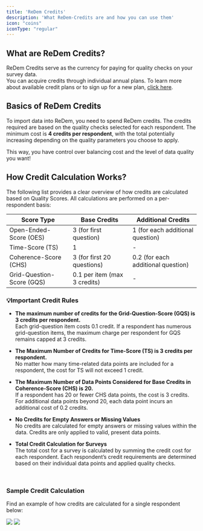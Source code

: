 ```yaml
---
title: 'ReDem Credits'
description: 'What ReDem-Credits are and how you can use them'
icon: "coins"
iconType: "regular"
---
```


## What are ReDem Credits?

ReDem Credits serve as the currency for paying for quality checks on your survey data. <br/>
You can acquire credits through individual annual plans. To learn more about available credit plans or to sign up for a new plan, [click here](https://redem.io/pricing/).

## Basics of ReDem Credits
To import data into ReDem, you need to spend ReDem credits. The credits required are based on the quality checks selected for each respondent. 
The minimum cost is **4 credits per respondent**, with the total potentially increasing depending on the quality parameters you choose to apply. 

This way, you have control over balancing cost and the level of data quality you want! 

## How Credit Calculation Works?

The following list provides a clear overview of how credits are calculated based on Quality Scores. All calculations are performed on a per-respondent basis:

<table>
  <thead>
    <tr>
      <th style={{border: '1px solid #e3e3e3', padding: '10px', backgroundColor: '#F0F0F0', textAlign: 'left'}} >Score Type</th>
      <th style={{border: '1px solid #e3e3e3', padding: '10px', backgroundColor: '#F0F0F0', textAlign: 'left'}}>Base Credits</th>
      <th style={{border: '1px solid #e3e3e3', padding: '10px', backgroundColor: '#F0F0F0', textAlign: 'left'}}>Additional Credits</th>
    </tr>
  </thead>
  <tbody>
    <tr>
      <td style={{border: '1px solid #e3e3e3', padding: '10px'}}>Open-Ended-Score (OES)</td>
      <td style={{border: '1px solid #e3e3e3', padding: '10px'}}>3 (for first question)</td>
      <td style={{border: '1px solid #e3e3e3', padding: '10px'}}>1 (for each additional question)</td>
    </tr>
    <tr>
      <td style={{border: '1px solid #e3e3e3', padding: '10px'}}>Time-Score (TS)</td>
      <td style={{border: '1px solid #e3e3e3', padding: '10px'}}>1</td>
      <td style={{border: '1px solid #e3e3e3', padding: '10px'}}>-</td>
    </tr>
    <tr>
      <td style={{border: '1px solid #e3e3e3', padding: '10px'}}>Coherence-Score (CHS)</td>
      <td style={{border: '1px solid #e3e3e3', padding: '10px'}}>3 (for first 20 questions)</td>
      <td style={{border: '1px solid #e3e3e3', padding: '10px'}}>0.2 (for each additional question)</td>
    </tr>
    <tr>
      <td style={{border: '1px solid #e3e3e3', padding: '10px'}}>Grid-Question-Score (GQS)</td>
      <td style={{border: '1px solid #e3e3e3', padding: '10px'}}>0.1 per item (max 3 credits)</td>
      <td style={{border: '1px solid #e3e3e3', padding: '10px'}}>-</td>
    </tr>
  </tbody>
</table>

### 💡Important Credit Rules
- **The maximum number of credits for the Grid-Question-Score (GQS) is 3 credits per respondent.** <br/>
Each grid-question item costs 0.1 credit. If a respondent has numerous grid-question items, the maximum charge per respondent for GQS remains capped at 3 credits.

- **The Maximum Number of Credits for Time-Score (TS) is 3 credits per respondent.** <br/>
No matter how many time-related data points are included for a respondent, the cost for TS will not exceed 1 credit.

- **The Maximum Number of Data Points Considered for Base Credits in Coherence-Score (CHS) is 20.** <br/>
If a respondent has 20 or fewer CHS data points, the cost is 3 credits. For additional data points beyond 20, each data point incurs an additional cost of 0.2 credits.

- **No Credits for Empty Answers or Missing Values** <br/>
No credits are calculated for empty answers or missing values within the data. Credits are only applied to valid, present data points.

- **Total Credit Calculation for Surveys** <br/>
The total cost for a survey is calculated by summing the credit cost for each respondent. Each respondent’s credit requirements are determined based on their individual data points and applied quality checks.

<br/>

### Sample Credit Calculation
Find an example of how credits are calculated for a single respondent below:

<img className="hidden dark:block" src="/images/Credit-Calculation-Example-Dark.png" />
<img className="block dark:hidden" src="/images/Credit-Calculation-Example-Light.png" />
